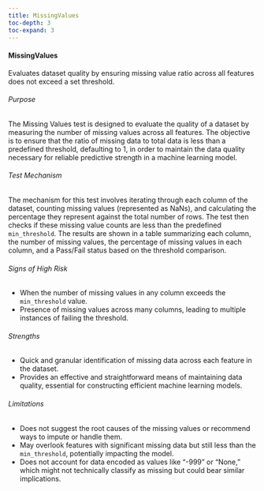```yaml
---
title: MissingValues
toc-depth: 3
toc-expand: 3
---
```








#### MissingValues

Evaluates dataset quality by ensuring missing value ratio across all features does not exceed a set threshold.

###### Purpose

The Missing Values test is designed to evaluate the quality of a dataset by measuring the number of missing values
across all features. The objective is to ensure that the ratio of missing data to total data is less than a
predefined threshold, defaulting to 1, in order to maintain the data quality necessary for reliable predictive
strength in a machine learning model.

###### Test Mechanism

The mechanism for this test involves iterating through each column of the dataset, counting missing values
(represented as NaNs), and calculating the percentage they represent against the total number of rows. The test
then checks if these missing value counts are less than the predefined `min_threshold`. The results are shown in a
table summarizing each column, the number of missing values, the percentage of missing values in each column, and a
Pass/Fail status based on the threshold comparison.

###### Signs of High Risk

- When the number of missing values in any column exceeds the `min_threshold` value.
- Presence of missing values across many columns, leading to multiple instances of failing the threshold.

###### Strengths

- Quick and granular identification of missing data across each feature in the dataset.
- Provides an effective and straightforward means of maintaining data quality, essential for constructing efficient
machine learning models.

###### Limitations

- Does not suggest the root causes of the missing values or recommend ways to impute or handle them.
- May overlook features with significant missing data but still less than the `min_threshold`, potentially
impacting the model.
- Does not account for data encoded as values like "-999" or "None," which might not technically classify as
missing but could bear similar implications.




 